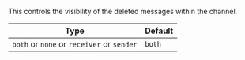 This controls the visibility of the deleted messages within the channel.

| Type | Default |
| - | - |
| `both` or `none` or `receiver` or `sender` | `both` |
